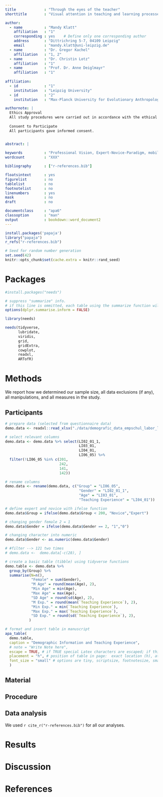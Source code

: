 ```yaml
---
title             : "Through the eyes of the teacher"
shorttitle        : "Visual attention in teaching and learning processes"

author: 
  - name          : "Mandy Klatt"
    affiliation   : "1"
    corresponding : yes    # Define only one corresponding author
    address       : "Dittrichring 5-7, 04109 Leipzig"
    email         : "mandy.klatt@uni-leipzig.de"
  - name          : "Dr. Gregor Kachel"
    affiliation   : "1, 2"
  - name          : "Dr. Christin Lotz"
    affiliation   : "1"
  - name          : "Prof. Dr. Anne Deiglmayr"
    affiliation   : "1"
  
affiliation:
  - id            : "1"
    institution   : "Leipzig University"
  - id            : "2"
    institution   : "Max-Planck University for Evolutionary Anthropology"

authornote: |
  Ethics Approval
  All study procedures were carried out in accordance with the ethical standards of the University’s Institutional Review Board. The authors received a positive vote on the study procedures from the Ethics Committee Board of Leipzig University.
  
  Consent to Participate
  All participants gave informed consent.


abstract: |
  
keywords          : "Professional Vision, Expert-Novice-Paradigm, mobile Eye-Tracking"
wordcount         : "XXX"

bibliography      : ["r-references.bib"]

floatsintext      : yes
figurelist        : no
tablelist         : no
footnotelist      : no
linenumbers       : yes
mask              : no
draft             : no

documentclass     : "apa6"
classoption       : "man"
output            : bookdown::word_document2
---
```



```r
install.packages('papaja')
library("papaja")
r_refs("r-references.bib")
```

```r
# Seed for random number generation
set.seed(42)
knitr::opts_chunk$set(cache.extra = knitr::rand_seed)
```

# Packages

```r
#install.packages("needs")

# suppress "summarize" info. 
# if this line is ommitted, each table using the summarize function will be accompanied with a warning from the console
options(dplyr.summarise.inform = FALSE)

library(needs)

needs(tidyverse,
      lubridate,
      viridis,
      grid,
      gridExtra,
      cowplot,
      readxl,
      ARTofR)
```

# Methods
We report how we determined our sample size, all data exclusions (if any), all manipulations, and all measures in the study. <!-- 21-word solution (Simmons, Nelson & Simonsohn, 2012; retrieved from http://ssrn.com/abstract=2160588) -->

## Participants

```r

# prepare data (selected from questionnaire data)
demo.data <- readxl::read_xlsx("./data/demografic_data_empschul_labor_lehrperson.xlsx") 

# select relevant columns
demo.data <- demo.data %>% select(LI02_01_1,
                                  LI03_01,
                                  LI04_01,
                                  LI06_05) %>%
  filter(!LI06_05 %in% c(201,
                         242,
                         141,
                         142))

# rename columns
demo.data <- rename(demo.data, c("Group" = "LI06_05",
                                  "Gender" = "LI02_01_1",
                                  "Age" = "LI03_01",
                                  "Teaching Experience" = "LI04_01"))

# define expert and novice with ifelse function
demo.data$Group = ifelse(demo.data$Group < 200, "Novice","Expert")

# changing gender female 2 = 1 
demo.data$Gender = ifelse(demo.data$Gender == 2, "1","0")

# changing character into numeric
demo.data$Gender <- as.numeric(demo.data$Gender)

# #filter --> 121 two times
# demo.data <-  demo.data[-c(28), ]

# create a basic table (tibble) using tidyverse functions
demo.table <- demo.data %>%
  group_by(Group) %>%
  summarise(N=n(),
            "Female" = sum(Gender),
            "M Age" = round(mean(Age), 2),
            "Min Age" = min(Age),
            "Max Age" = max(Age),
            "SD Age" = round(sd(Age), 2),
            "M Exp." = round(mean(`Teaching Experience`), 2),
            "Min Exp." = min(`Teaching Experience`),
            "Max Exp." = max(`Teaching Experience`),
            "SD Exp." = round(sd(`Teaching Experience`), 2),
           )

# format and insert table in manuscript
apa_table(
  demo.table,
  caption = "Demographic Information and Teaching Experience",
  # note = "Write Note here", 
  escape = TRUE, # if TRUE special Latex characters are escaped; if this is turned to F captions cannot be rendered. I don't know why...
  placement = "h", # position of table in page:  exact location (h), at the top (t), bottom (b)
  font_size = "small" # options are tiny, scriptsize, footnotesize, small, normalsize (default), large, Large, LARGE, huge, Huge
  )

```


## Material

## Procedure

## Data analysis
We used `r cite_r("r-references.bib")` for all our analyses.


# Results

# Discussion


\newpage

# References

\begingroup
\setlength{\parindent}{-0.5in}
\setlength{\leftskip}{0.5in}

<div id="refs" custom-style="Bibliography"></div>
\endgroup
